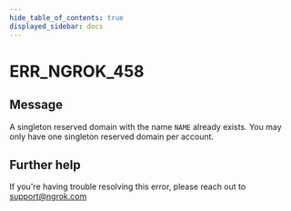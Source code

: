 ```yaml
---
hide_table_of_contents: true
displayed_sidebar: docs
---
```



# ERR_NGROK_458

## Message

A singleton reserved domain with the name `NAME` already exists. You may only have one singleton reserved domain per account.

<ErrorDetails error="err_ngrok_458" />

## Further help

If you're having trouble resolving this error, please reach out to [support@ngrok.com](mailto:support@ngrok.com?subject=Help%20with%20ERR_NGROK_458)
